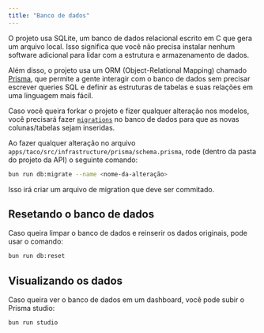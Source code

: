 ```yaml
---
title: "Banco de dados"
---
```


O projeto usa SQLite, um banco de dados relacional escrito em C que gera um arquivo local. Isso significa que você não precisa instalar nenhum software adicional para lidar com a estrutura e armazenamento de dados.

Além disso, o projeto usa um ORM (Object-Relational Mapping) chamado [Prisma](https://www.prisma.io/), que permite a gente interagir com o banco de dados sem precisar escrever queries SQL e definir as estruturas de tabelas e suas relações em uma linguagem mais fácil.

Caso você queira forkar o projeto e fizer qualquer alteração nos modelos, você precisará fazer [`migrations`](https://www.prisma.io/docs/orm/prisma-migrate/workflows/data-migration) no banco de dados para que as novas colunas/tabelas sejam inseridas.

Ao fazer qualquer alteração no arquivo `apps/taco/src/infrastructure/prisma/schema.prisma`, rode (dentro da pasta do projeto da API) o seguinte comando:

```bash
bun run db:migrate --name <nome-da-alteração>
```

Isso irá criar um arquivo de migration que deve ser commitado.

## Resetando o banco de dados

Caso queira limpar o banco de dados e reinserir os dados originais, pode usar o comando:

```bash
bun run db:reset
```

## Visualizando os dados

Caso queira ver o banco de dados em um dashboard, você pode subir o Prisma studio:

```bash
bun run studio
```

